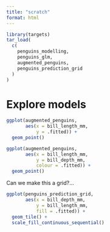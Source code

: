```yaml
---
title: "scratch"
format: html
---
```


```r
library(targets)
tar_load(
  c(
    penguins_modelling,
    penguins_glm,
    augmented_penguins,
    penguins_prediction_grid
  )
)
```

# Explore models

```r
ggplot(augmented_penguins,
       aes(x = bill_length_mm,
           y = .fitted)) + 
  geom_point()

ggplot(augmented_penguins,
       aes(x = bill_length_mm,
           y = bill_depth_mm,
           colour = .fitted)) + 
  geom_point()
```

Can we make this a grid?...

```r
ggplot(penguins_prediction_grid,
       aes(x = bill_depth_mm,
           y = bill_length_mm,
           fill = .fitted)) + 
  geom_tile() + 
  scale_fill_continuous_sequential()
```


